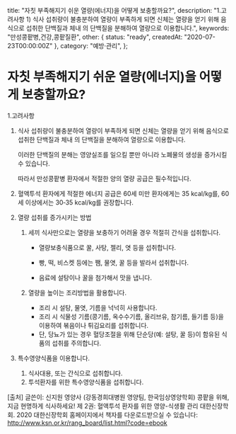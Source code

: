   title: "자칫 부족해지기 쉬운 열량(에너지)을 어떻게 보충할까요?",
  description: "1.고려사항     1) 식사 섭취량이 불충분하여 열량이 부족하게 되면 신체는 열량을 얻기 위해 음식으로 섭취한 단백질과 체내 의 단백질을 분해하여 열량으로 이용합니다.",
  keywords: "만성콩팥병,건강,콩팥질환",
  other: { status: "ready", createdAt: "2020-07-23T00:00:00Z" },
  category: "예방·관리",
};

# 자칫 부족해지기 쉬운 열량(에너지)을 어떻게 보충할까요?

1.고려사항

1.  식사 섭취량이 불충분하여 열량이 부족하게 되면 신체는 열량을 얻기 위해 음식으로 섭취한 단백질과 체내 의 단백질을 분해하여 열량으로 이용합니다.

    이러한 단백질의 분해는 영양실조를 일으킬 뿐만 아니라 노폐물의 생성을 증가시킬 수 있습니다.

    따라서 만성콩팥병 환자에서 적절한 양의 열량 공급은 필수적입니다.

2.  혈액투석 환자에게 적절한 에너지 공급은 60세 미만 환자에게는 35 kcal/kg를, 60세 이상에서는 30‐35 kcal/kg를 권장합니다.

2) 열량 섭취를 증가시키는 방법

   1. 세끼 식사만으로는 열량을 보충하기 어려울 경우 적절히 간식을 섭취합니다.

      - 열량보충식품으로 꿀, 사탕, 젤리, 엿 등을 섭취합니다.

      - 빵, 떡, 비스켓 등에는 쨈, 물엿, 꿀 등을 발라서 섭취합니다.
      - 음료에 설탕이나 꿀을 첨가해서 맛을 냅니다.

   2. 열량을 높이는 조리방법을 활용합니다.

      - 조리 시 설탕, 물엿, 기름을 넉넉히 사용합니다.
      - 조리 시 식물성 기름(콩기름, 옥수수기름, 올리브유, 참기름, 들기름 등)을 이용하여 볶음이나 튀김요리를 섭취합니다.

      * 단, 당뇨가 있는 경우 혈당조절을 위해 단순당(예: 설탕, 꿀 등)이 함유된 식품의 섭취를 주의합니다.

3) 특수영양식품을 이용합니다.

   1. 식사대용, 또는 간식으로 섭취합니다.
   2. 투석환자를 위한 특수영양식품을 섭취합니다.

[출처] 글쓴이: 신지원 영양사 (강동경희대병원 영양팀, 한국임상영양학회)
콩팥을 위해, 지금 현명하게 식사하세요!
제 2권: 혈액투석 환자를 위한 영양-식생활 관리
대한신장학회. 2020
대한신장학회 홈페이지에서 책자를 다운로드받으실 수 있습니다: http://www.ksn.or.kr/rang_board/list.html?code=ebook
